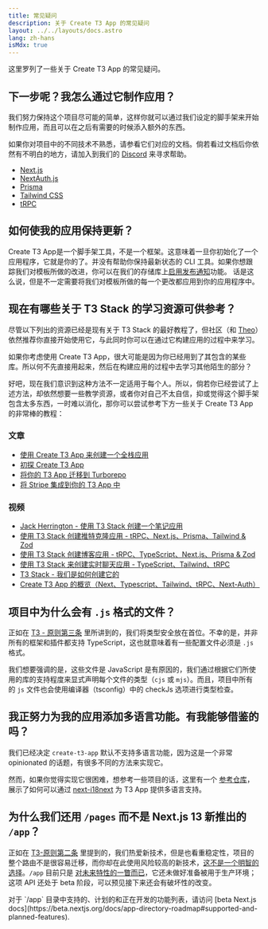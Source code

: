 ```yaml
---
title: 常见疑问
description: 关于 Create T3 App 的常见疑问
layout: ../../layouts/docs.astro
lang: zh-hans
isMdx: true
---
```



这里罗列了一些关于 Create T3 App 的常见疑问。

## 下一步呢？我怎么通过它制作应用？

我们努力保持这个项目尽可能的简单，这样你就可以通过我们设定的脚手架来开始制作应用，而且可以在之后有需要的时候添入额外的东西。

如果你对项目中的不同技术不熟悉，请参看它们对应的文档。倘若看过文档后你依然有不明白的地方，请加入到我们的 [Discord](https://t3.gg/discord) 来寻求帮助。

- [Next.js](https://nextjs.org/)
- [NextAuth.js](https://next-auth.js.org)
- [Prisma](https://prisma.io)
- [Tailwind CSS](https://tailwindcss.com)
- [tRPC](https://trpc.io)

## 如何使我的应用保持更新？
Create T3 App是一个脚手架工具，不是一个框架。这意味着一旦你初始化了一个应用程序，它就是你的了。并没有帮助你保持最新状态的 CLI 工具。如果你想跟踪我们对模板所做的改进，你可以在我们的存储库上[启用发布通知](https://docs.github.com/en/account-and-profile/managing-subscriptions-and-notifications-on-github/setting-up-notifications/configuring-notifications#configuring-your-watch-settings-for-an-individual-repository)功能。
话是这么说，但是不一定需要将我们对模板所做的每一个更改都应用到你的应用程序中。

## 现在有哪些关于 T3 Stack 的学习资源可供参考？

尽管以下列出的资源已经是现有关于 T3 Stack 的最好教程了，但社区（和 [Theo](https://youtu.be/rzwaaWH0ksk?t=1436)）依然推荐你直接开始使用它，与此同时你可以在通过它构建应用的过程中来学习。

如果你考虑使用 Create T3 App，很大可能是因为你已经用到了其包含的某些库。所以何不先直接用起来，然后在构建应用的过程中去学习其他陌生的部分？

好吧，现在我们意识到这种方法不一定适用于每个人。所以，倘若你已经尝试了上述方法，却依然想要一些教学资源，或者你对自己不太自信，抑或觉得这个脚手架包含太多东西，一时难以消化，那你可以尝试参考下方一些关于 Create T3 App 的非常棒的教程：

### 文章

- [使用 Create T3 App 来创建一个全栈应用](https://www.nexxel.dev/blog/ct3a-guestbook)
- [初探 Create T3 App](https://dev.to/ajcwebdev/a-first-look-at-create-t3-app-1i8f)
- [将你的 T3 App 迁移到 Turborepo](https://www.jumr.dev/blog/t3-turbo)
- [将 Stripe 集成到你的 T3 App 中](https://blog.nickramkissoon.com/posts/integrate-stripe-t3)

### 视频

- [Jack Herrington - 使用 T3 Stack 创建一个笔记应用](https://www.youtube.com/watch?v=J1gzN1SAhyM)
- [使用 T3 Stack 创建推特克隆应用 - tRPC、Next.js、Prisma、Tailwind & Zod](https://www.youtube.com/watch?v=nzJsYJPCc80)
- [使用 T3 Stack 创建博客应用 - tRPC、TypeScript、Next.js、Prisma & Zod](https://www.youtube.com/watch?v=syEWlxVFUrY)
- [使用 T3 Stack 来创建实时聊天应用 - TypeScript、Tailwind、tRPC](https://www.youtube.com/watch?v=dXRRY37MPuk)
- [ T3 Stack - 我们是如何创建它的](https://www.youtube.com/watch?v=H-FXwnEjSsI)
- [Create T3 App 的概览（Next、Typescript、Tailwind、tRPC、Next-Auth）](https://www.youtube.com/watch?v=VJH8dsPtbeU)

## 项目中为什么会有 `.js` 格式的文件？

正如在 [T3 - 原则第三条](/zh-hans/introduction#类型安全不是可选的) 里所讲到的，我们将类型安全放在首位。不幸的是，并非所有的框架和插件都支持 TypeScript，这也就意味着有一些配置文件必须是 `.js` 格式。

我们想要强调的是，这些文件是 JavaScript 是有原因的，我们通过根据它们所使用的库的支持程度来显式声明每个文件的类型（`cjs` 或 `mjs`）。而且，项目中所有的 `js` 文件也会使用编译器（tsconfig）中的 checkJs 选项进行类型检查。

## 我正努力为我的应用添加多语言功能。有我能够借鉴的吗？

我们已经决定 `create-t3-app` 默认不支持多语言功能，因为这是一个非常 opinionated 的话题，有很多不同的方法来实现它。

然而，如果你觉得实现它很困难，想参考一些项目的话，这里有一个 [参考仓库](https://github.com/juliusmarminge/t3-i18n)，展示了如何可以通过 [next-i18next](https://github.com/i18next/next-i18next) 为 T3 App 提供多语言支持。

## 为什么我们还用 `/pages` 而不是 Next.js 13 新推出的 `/app`？

正如在 [T3-原则第二条](/zh-hans/introduction#负责任地尝鲜) 里提到的，我们热爱新技术，但是也看重稳定性，项目的整个路由不是很容易迁移，而你却在此使用风险较高的新技术，[这不是一个明智的选择](https://youtu.be/mnwUbtieOuI?t=1662)。`/app` 目前只是 [对未来特性的一瞥而已](https://youtu.be/rnsC-12PVlM?t=818)，它还未做好准备被用于生产环境；这项 API 还处于 beta 阶段，可以预见接下来还会有破坏性的改变。

<Callout type="info">
  对于 `/app` 目录中支持的、计划的和正在开发的功能列表，请访问 [beta Next.js docs](https://beta.nextjs.org/docs/app-directory-roadmap#supported-and-planned-features).
</Callout>
